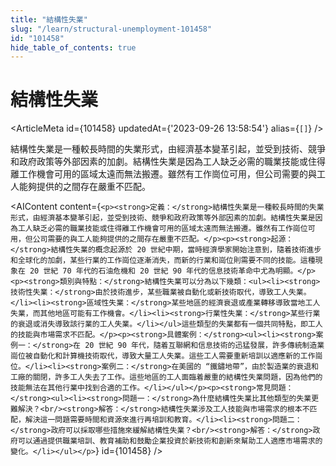 ```yaml
---
title: "結構性失業"
slug: "/learn/structural-unemployment-101458"
id: "101458"
hide_table_of_contents: true
---
```



# 結構性失業

<ArticleMeta id={101458} updatedAt={'2023-09-26 13:58:54'} alias={`[]`} />
<div className='border-solid border-b border-t-0 my-4 border-[var(--ifm-color-gray-300)]' />

結構性失業是一種較長時間的失業形式，由經濟基本變革引起，並受到技術、競爭和政府政策等外部因素的加劇。結構性失業是因為工人缺乏必需的職業技能或住得離工作機會可用的區域太遠而無法搬遷。雖然有工作崗位可用，但公司需要的與工人能夠提供的之間存在嚴重不匹配。

<AIContent content={`<p><strong>定義：</strong>結構性失業是一種較長時間的失業形式，由經濟基本變革引起，並受到技術、競爭和政府政策等外部因素的加劇。結構性失業是因為工人缺乏必需的職業技能或住得離工作機會可用的區域太遠而無法搬遷。雖然有工作崗位可用，但公司需要的與工人能夠提供的之間存在嚴重不匹配。</p><p><strong>起源：</strong>結構性失業的概念起源於 20 世紀中期，當時經濟學家開始注意到，隨着技術進步和全球化的加劇，某些行業的工作崗位逐漸消失，而新的行業和崗位則需要不同的技能。這種現象在 20 世紀 70 年代的石油危機和 20 世紀 90 年代的信息技術革命中尤為明顯。</p><p><strong>類別與特點：</strong>結構性失業可以分為以下幾類：<ul><li><strong>技術性失業：</strong>由於技術進步，某些職業被自動化或新技術取代，導致工人失業。</li><li><strong>區域性失業：</strong>某些地區的經濟衰退或產業轉移導致當地工人失業，而其他地區可能有工作機會。</li><li><strong>行業性失業：</strong>某些行業的衰退或消失導致該行業的工人失業。</li></ul>這些類型的失業都有一個共同特點，即工人的技能與市場需求不匹配。</p><p><strong>具體案例：</strong><ul><li><strong>案例一：</strong>在 20 世紀 90 年代，隨着互聯網和信息技術的迅猛發展，許多傳統制造業崗位被自動化和計算機技術取代，導致大量工人失業。這些工人需要重新培訓以適應新的工作崗位。</li><li><strong>案例二：</strong>在美國的 “鐵鏽地帶”，由於製造業的衰退和工廠的關閉，許多工人失去了工作。這些地區的工人面臨着嚴重的結構性失業問題，因為他們的技能無法在其他行業中找到合適的工作。</li></ul></p><p><strong>常見問題：</strong><ul><li><strong>問題一：</strong>為什麼結構性失業比其他類型的失業更難解決？<br/><strong>解答：</strong>結構性失業涉及工人技能與市場需求的根本不匹配，解決這一問題需要時間和資源來進行再培訓和教育。</li><li><strong>問題二：</strong>政府可以採取哪些措施來緩解結構性失業？<br/><strong>解答：</strong>政府可以通過提供職業培訓、教育補助和鼓勵企業投資於新技術和創新來幫助工人適應市場需求的變化。</li></ul></p>`} id={101458} />
